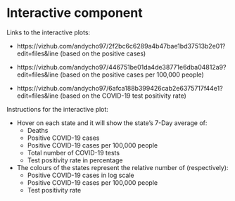 # Interactive component

Links to the interactive plots:

- https://vizhub.com/andycho97/2f2bc6c6289a4b47bae1bd37513b2e01?edit=files&line (based on the positive cases)

- https://vizhub.com/andycho97/446751be01da4de38771e6dba04812a9?edit=files&line (based on the positive cases per 100,000 people)

- https://vizhub.com/andycho97/6afca188b399426cab2e6375717f44e1?edit=files&line (based on the COVID-19 test positivity rate)


Instructions for the interactive plot:

- Hover on each state and it will show the state's 7-Day average of:
  - Deaths
  - Positive COVID-19 cases
  - Positive COVID-19 cases per 100,000 people
  - Total number of COVID-19 tests
  - Test positivity rate in percentage
  
- The colours of the states represent the relative number of (respectively): 
  - Positive COVID-19 cases in log scale
  - Positive COVID-19 cases per 100,000 people
  - Test positivity rate
